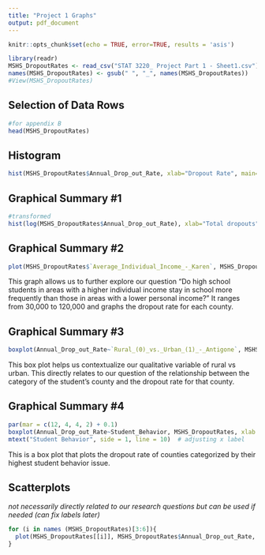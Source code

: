 ---
title: "Project 1 Graphs"
output: pdf_document
---

```{r setup, include=FALSE}
knitr::opts_chunk$set(echo = TRUE, error=TRUE, results = 'asis')
```

```{r}
library(readr)
MSHS_DropoutRates <- read_csv("STAT 3220_ Project Part 1 - Sheet1.csv")
names(MSHS_DropoutRates) <- gsub(" ", "_", names(MSHS_DropoutRates))
#View(MSHS_DropoutRates)

```

## Selection of Data Rows

```{r}
#for appendix B
head(MSHS_DropoutRates)
```

## Histogram

```{r}
hist(MSHS_DropoutRates$Annual_Drop_out_Rate, xlab="Dropout Rate", main="Histogram of Dropout Rate")

```

## Graphical Summary #1

```{r}
#transformed
hist(log(MSHS_DropoutRates$Annual_Drop_out_Rate), xlab="Total dropouts", main="Reduced Skew histogram of total dropouts")
```

## Graphical Summary #2

```{r}
plot(MSHS_DropoutRates$`Average_Individual_Income_-_Karen`, MSHS_DropoutRates$Annual_Drop_out_Rate, xlab = "Average Individual Income", ylab="Drop Out Rate")
```

This graph allows us to further explore our question "Do high school students in areas with a higher individual income stay in school more frequently than those in areas with a lower personal income?" It ranges from 30,000 to 120,000 and graphs the dropout rate for each county.

## Graphical Summary #3

```{r}
boxplot(Annual_Drop_out_Rate~`Rural_(0)_vs._Urban_(1)_-_Antigone`, MSHS_DropoutRates, xlab = "Rural (0) vs Urban (1)", ylab = "Drop out Rates")
```

This box plot helps us contextualize our qualitative variable of rural vs urban. This directly relates to our question of the relationship between the category of the student's county and the dropout rate for that county.

## Graphical Summary #4

```{r}
par(mar = c(12, 4, 4, 2) + 0.1)
boxplot(Annual_Drop_out_Rate~Student_Behavior, MSHS_DropoutRates, xlab = "", ylab = "Drop out Rates", las = 2)
mtext("Student Behavior", side = 1, line = 10)  # adjusting x label

```

This is a box plot that plots the dropout rate of counties categorized by their highest student behavior issue.

## Scatterplots

*not necessarily directly related to our research questions but can be used if needed (can fix labels later)*

```{r}
for (i in names (MSHS_DropoutRates)[3:6]){
  plot(MSHS_DropoutRates[[i]], MSHS_DropoutRates$Annual_Drop_out_Rate, xlab = i, ylab="Drop Out Rate")
}

```
